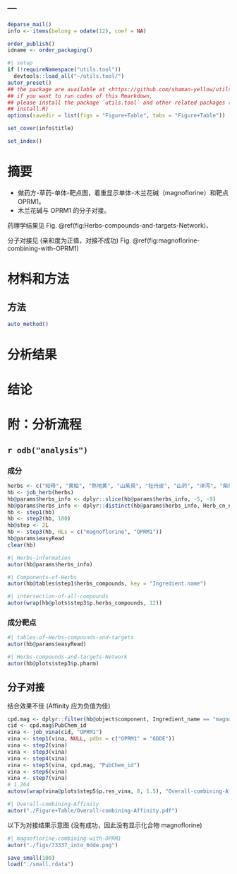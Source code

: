 ---
---

```r
deparse_mail()
info <- items(belong = odate(12), coef = NA)

order_publish()
idname <- order_packaging()
```

```r
#| setup
if (!requireNamespace("utils.tool"))
  devtools::load_all("~/utils.tool/")
autor_preset()
## the package are available at <https://github.com/shaman-yellow/utils.tool>
## if you want to run codes of this Rmarkdown,
## please install the package `utils.tool` and other related packages (run
## install.R)
options(savedir = list(figs = "Figure+Table", tabs = "Figure+Table"))
```

```r
set_cover(info$title)
```

```r
set_index()
```

# 摘要 {#abstract}

- 做药方-草药-单体-靶点图，着重显示单体-木兰花碱（magnoflorine）和靶点OPRM1。
- 木兰花碱与 OPRM1 的分子对接。

药理学结果见 Fig. \@ref(fig:Herbs-compounds-and-targets-Network)、

分子对接见 (亲和度为正值，对接不成功) Fig. \@ref(fig:magnoflorine-combining-with-OPRM1) 

# 材料和方法 {#methods}

## 方法

```r
auto_method()
```

# 分析结果 {#results}

# 结论 {#dis}

# 附：分析流程 {#workflow}

## `r odb("analysis")`

### 成分

```r
herbs <- c("知母", "黄柏", "熟地黄", "山茱萸", "牡丹皮", "山药", "泽泻", "柴胡", "当归", "白芍", "白术", "茯苓", "甘草", "薄荷")
hb <- job_herb(herbs)
hb@params$herbs_info <- dplyr::slice(hb@params$herbs_info, -5, -9)
hb@params$herbs_info <- dplyr::distinct(hb@params$herbs_info, Herb_cn_name, .keep_all = T)
hb <- step1(hb)
hb <- step2(hb, 100)
hb@step <- 2L
hb <- step3(hb, HLs = c("magnoflorine", "OPRM1"))
hb@params$easyRead
clear(hb)
```

```r
#| Herbs-information
autor(hb@params$herbs_info)
```

```r
#| Components-of-Herbs
autor(hb@tables$step1$herbs_compounds, key = "Ingredient.name")
```

```r
#| intersection-of-all-compounds
autor(wrap(hb@plots$step3$p.herbs_compounds, 12))
```

### 成分靶点

```r
#| tables-of-Herbs-compounds-and-targets
autor(hb@params$easyRead)
```

```r
#| Herbs-compounds-and-targets-Network
autor(hb@plots$step3$p.pharm)
```

## 分子对接

结合效果不佳 (Affinity 应为负值为佳) 

```r
cpd.mag <- dplyr::filter(hb@object$component, Ingredient_name == "magnoflorine")
cid <- cpd.mag$PubChem_id
vina <- job_vina(cid, "OPRM1")
vina <- step1(vina, NULL, pdbs = c("OPRM1" = "6DDE"))
vina <- step2(vina)
vina <- step3(vina)
vina <- step4(vina)
vina <- step5(vina, cpd.mag, "PubChem_id")
vina <- step6(vina)
vina <- step7(vina)
# 1.264
autosv(wrap(vina@plots$step5$p.res_vina, 8, 1.5), "Overall-combining-Affinity")
```

```r
#| Overall-combining-Affinity
autor("./Figure+Table/Overall-combining-Affinity.pdf")
```

以下为对接结果示意图 (没有成功，因此没有显示化合物 magnoflorine) 

```r
#| magnoflorine-combining-with-OPRM1
autor("./figs/73337_into_6dde.png")
```

```r
save_small(100)
load("./small.rdata")
```
